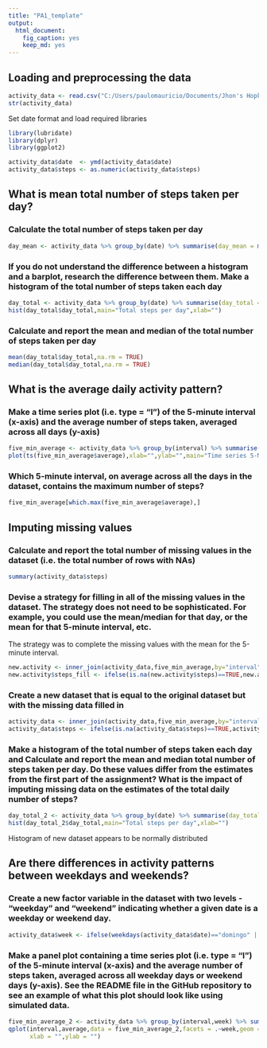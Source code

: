 ```yaml
---
title: "PA1_template"
output: 
  html_document: 
    fig_caption: yes
    keep_md: yes
---
```


## Loading and preprocessing the data

```r
activity_data <- read.csv("C:/Users/paulomauricio/Documents/Jhon's Hopkins/Reproducible research/activity.csv")
str(activity_data)
```
Set date format and load required libraries

```r
library(lubridate)
library(dplyr)
library(ggplot2)
```

```r
activity_data$date  <- ymd(activity_data$date)
activity_data$steps <- as.numeric(activity_data$steps)
```

## What is mean total number of steps taken per day?

### Calculate the total number of steps taken per day

```r
day_mean <- activity_data %>% group_by(date) %>% summarise(day_mean = mean(steps,na.rm = TRUE))
```

### If you do not understand the difference between a histogram and a barplot, research the difference between them. Make a histogram of the total number of steps taken each day

```r
day_total <- activity_data %>% group_by(date) %>% summarise(day_total = sum(steps,na.rm = TRUE))
hist(day_total$day_total,main="Total steps per day",xlab="")
```

### Calculate and report the mean and median of the total number of steps taken per day

```r
mean(day_total$day_total,na.rm = TRUE)
median(day_total$day_total,na.rm = TRUE)
```

## What is the average daily activity pattern?

### Make a time series plot (i.e. type = "l") of the 5-minute interval (x-axis) and the average number of steps taken, averaged across all days (y-axis)

```r
five_min_average <- activity_data %>% group_by(interval) %>% summarise(average = mean(steps,na.rm = TRUE))
plot(ts(five_min_average$average),xlab="",ylab="",main="Time series 5-Minute Interval")
```

### Which 5-minute interval, on average across all the days in the dataset, contains the maximum number of steps?

```r
five_min_average[which.max(five_min_average$average),]
```

## Imputing missing values

### Calculate and report the total number of missing values in the dataset (i.e. the total number of rows with NAs)

```r
summary(activity_data$steps)
```

### Devise a strategy for filling in all of the missing values in the dataset. The strategy does not need to be sophisticated. For example, you could use the mean/median for that day, or the mean for that 5-minute interval, etc.

The strategy was to complete the missing values with the mean for the 5-minute interval.  

```r
new.activity <- inner_join(activity_data,five_min_average,by="interval")
new.activity$steps_fill <- ifelse(is.na(new.activity$steps)==TRUE,new.activity$average,new.activity$steps)
```

### Create a new dataset that is equal to the original dataset but with the missing data filled in

```r
activity_data <- inner_join(activity_data,five_min_average,by="interval")
activity_data$steps <- ifelse(is.na(activity_data$steps)==TRUE,activity_data$average,activity_data$steps)
```

### Make a histogram of the total number of steps taken each day and Calculate and report the mean and median total number of steps taken per day. Do these values differ from the estimates from the first part of the assignment? What is the impact of imputing missing data on the estimates of the total daily number of steps?

```r
day_total_2 <- activity_data %>% group_by(date) %>% summarise(day_total = sum(steps,na.rm = TRUE))
hist(day_total_2$day_total,main="Total steps per day",xlab="")
```

Histogram of new dataset appears to be normally distributed

## Are there differences in activity patterns between weekdays and weekends?

### Create a new factor variable in the dataset with two levels - "weekday" and "weekend" indicating whether a given date is a weekday or weekend day.

```r
activity_data$week <- ifelse(weekdays(activity_data$date)=="domingo" | weekdays(activity_data$date)=="s?bado","weekend","weekday")
```

### Make a panel plot containing a time series plot (i.e. type = "l") of the 5-minute interval (x-axis) and the average number of steps taken, averaged across all weekday days or weekend days (y-axis). See the README file in the GitHub repository to see an example of what this plot should look like using simulated data.

```r
five_min_average_2 <- activity_data %>% group_by(interval,week) %>% summarise(average = mean(steps,na.rm = TRUE))
qplot(interval,average,data = five_min_average_2,facets = .~week,geom = "path",
      xlab = "",ylab = "")
```